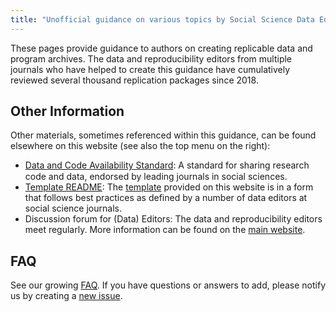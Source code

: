 ```yaml
---
title: "Unofficial guidance on various topics by Social Science Data Editors"
---
```


These pages provide guidance to authors on creating replicable data and program archives. The data and reproducibility editors from multiple journals who have helped to create this guidance have cumulatively reviewed several thousand replication packages since 2018. 

## Other Information

Other materials, sometimes referenced within this guidance, can be found elsewhere on this website (see also the top menu on the right):

- [Data and Code Availability Standard](https://datacodestandard.org/): A standard for sharing research code and data, endorsed by leading journals in social sciences. <img src="https://datacodestandard.org/assets/img/logo-800.png" height="15px" />
- [Template README](https://social-science-data-editors.github.io/template_README/): The [template](https://social-science-data-editors.github.io/template_README/) provided on this website is in a form that follows best practices as defined by a number of data editors at social science journals. 
- Discussion forum for (Data) Editors: The data and reproducibility editors meet regularly. More information can be found on the [main website](https://social-science-data-editors.github.io/#contact).


## FAQ

See our growing [FAQ](Other/FAQ.qmd). If you have questions or answers to add, please notify us by creating a [new issue](https://github.com/social-science-data-editors/guidance/issues/new).
